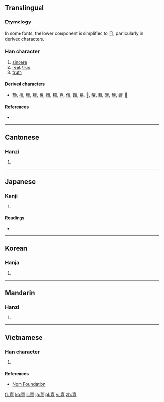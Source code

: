 ==Translingual==

===Etymology===
{{Han compound|㐭|旦|c1=s|c2=p|ls=psc}}

In some fonts, the lower component is simplified to 且, particularly in derived characters.

===Han character===
{{Han char|rn=8|rad=亠|as=11|sn=13|four=0010<sub>6</sub>|canj=卜田口一 (YWRM)|ids=⿱[[㐭]][[旦]]}}

# [[sincere]]
# [[real]], [[true]]
# [[truth]]

====Derived characters====
* [[顫]], [[擅]], [[壇]], [[膻]], [[檀]], [[嬗]], [[氊]], [[氈]], [[儃]], [[饘]], [[鸇]], [[𧾍]], [[䁴]], [[驙]], [[澶]], [[鱣]], [[蟺]], [[𨭖]]

====References====
* {{Han ref|kx=0089.200|dkj=00328|hdz=10291.060|uh=4EB6|ud=20150|bh=DCB3|bd=56499}}

----

==Cantonese==

===Hanzi===
{{yue-hanzi|jyut=|y=taan2}}

# {{defn|lang=yue|sort=亠11}}

----

==Japanese==

===Kanji===
{{ja-kanji|grade=|rs=亠11}}

# {{defn|lang=ja|sort=亠11}}

====Readings====
* {{ja-readings|on=[[たん]] (tan), [[せん]] (sen), [[ぜん]] (zen)|kun=[[あつい]] (atsui), [[まこと]] (makoto)}}

----

==Korean==

===Hanja===
{{ko-hanja|hangeul=단|rv=dan|mr=tan}}

# {{defn|lang=ko|sort=亠11}}

----

==Mandarin==

===Hanzi===
{{cmn-hanzi|pin=[[dǎn]] ([[dan3]])|wg=tan<sup>3</sup>}}

# {{defn|lang=cmn|sort=亠11}}

----

==Vietnamese==

===Han character===
{{vi-hantu|đàn|rs=亠11}}

# {{defn|lang=vi|sort=亠11}}

====References====
*[http://nomfoundation.org/common/nom_details.php?codepoint=4eb6 Nom Foundation]

[[fr:亶]]
[[ko:亶]]
[[li:亶]]
[[ja:亶]]
[[pl:亶]]
[[vi:亶]]
[[zh:亶]]